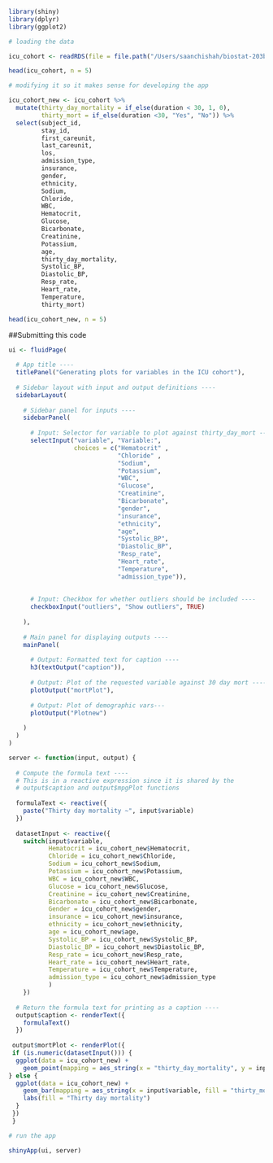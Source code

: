 ```r
library(shiny)
library(dplyr)
library(ggplot2)

# loading the data

icu_cohort <- readRDS(file = file.path("/Users/saanchishah/biostat-203b-2023-winter/hw3/mimiciv_shiny", 'icu_cohort.rds'))

head(icu_cohort, n = 5)

# modifying it so it makes sense for developing the app

icu_cohort_new <- icu_cohort %>% 
  mutate(thirty_day_mortality = if_else(duration < 30, 1, 0),
         thirty_mort = if_else(duration <30, "Yes", "No")) %>% 
  select(subject_id, 
         stay_id, 
         first_careunit, 
         last_careunit, 
         los, 
         admission_type, 
         insurance, 
         gender, 
         ethnicity, 
         Sodium, 
         Chloride, 
         WBC, 
         Hematocrit, 
         Glucose, 
         Bicarbonate, 
         Creatinine, 
         Potassium, 
         age, 
         thirty_day_mortality, 
         Systolic_BP, 
         Diastolic_BP, 
         Resp_rate, 
         Heart_rate, 
         Temperature, 
         thirty_mort)

head(icu_cohort_new, n = 5)
```



##Submitting this code

```r

ui <- fluidPage(
  
  # App title ----
  titlePanel("Generating plots for variables in the ICU cohort"),
  
  # Sidebar layout with input and output definitions ----
  sidebarLayout(
    
    # Sidebar panel for inputs ----
    sidebarPanel(
      
      # Input: Selector for variable to plot against thirty_day_mort ----
      selectInput("variable", "Variable:",
                  choices = c("Hematocrit" ,
                              "Chloride" ,
                              "Sodium",
                              "Potassium",
                              "WBC",
                              "Glucose",
                              "Creatinine",
                              "Bicarbonate",
                              "gender",
                              "insurance",
                              "ethnicity",
                              "age",
                              "Systolic_BP",
                              "Diastolic_BP",
                              "Resp_rate",
                              "Heart_rate",
                              "Temperature",
                              "admission_type")),
      
      
      # Input: Checkbox for whether outliers should be included ----
      checkboxInput("outliers", "Show outliers", TRUE)
      
    ),
    
    # Main panel for displaying outputs ----
    mainPanel(
      
      # Output: Formatted text for caption ----
      h3(textOutput("caption")),
      
      # Output: Plot of the requested variable against 30 day mort ----
      plotOutput("mortPlot"),
      
      # Output: Plot of demographic vars---
      plotOutput("Plotnew")
      
    )
  )
)

server <- function(input, output) {
  
  # Compute the formula text ----
  # This is in a reactive expression since it is shared by the
  # output$caption and output$mpgPlot functions
  
  formulaText <- reactive({
    paste("Thirty day mortality ~", input$variable)
  })
  
  datasetInput <- reactive({
    switch(input$variable,
           Hematocrit = icu_cohort_new$Hematocrit,
           Chloride = icu_cohort_new$Chloride,
           Sodium = icu_cohort_new$Sodium,
           Potassium = icu_cohort_new$Potassium,
           WBC = icu_cohort_new$WBC,
           Glucose = icu_cohort_new$Glucose,
           Creatinine = icu_cohort_new$Creatinine,
           Bicarbonate = icu_cohort_new$Bicarbonate,
           Gender = icu_cohort_new$gender,
           insurance = icu_cohort_new$insurance,
           ethnicity = icu_cohort_new$ethnicity,
           age = icu_cohort_new$age,
           Systolic_BP = icu_cohort_new$Systolic_BP,
           Diastolic_BP = icu_cohort_new$Diastolic_BP,
           Resp_rate = icu_cohort_new$Resp_rate,
           Heart_rate = icu_cohort_new$Heart_rate,
           Temperature = icu_cohort_new$Temperature,
           admission_type = icu_cohort_new$admission_type
           )
    })
  
  # Return the formula text for printing as a caption ----
  output$caption <- renderText({
    formulaText()
  })
  
 output$mortPlot <- renderPlot({
 if (is.numeric(datasetInput())) {
  ggplot(data = icu_cohort_new) +
    geom_point(mapping = aes_string(x = "thirty_day_mortality", y = input$variable))
} else {
  ggplot(data = icu_cohort_new) +
    geom_bar(mapping = aes_string(x = input$variable, fill = "thirty_mort")) +
    labs(fill = "Thirty day mortality")
  }
 })
 }

# run the app

shinyApp(ui, server)
```


